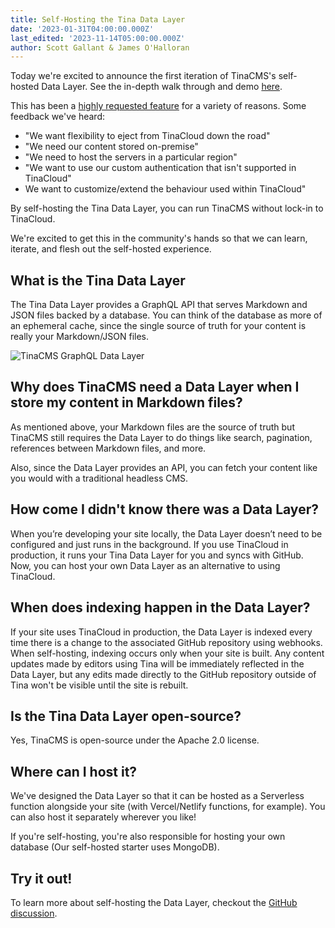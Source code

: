 ```yaml
---
title: Self-Hosting the Tina Data Layer
date: '2023-01-31T04:00:00.000Z'
last_edited: '2023-11-14T05:00:00.000Z'
author: Scott Gallant & James O'Halloran
---
```


Today we're excited to announce the first iteration of TinaCMS's self-hosted Data Layer. See the in-depth walk through and demo [here](https://github.com/tinacms/tinacms/discussions/3589).

This has been a [highly requested feature](https://github.com/tinacms/tinacms/discussions/3096) for a variety of reasons. Some feedback we've heard:

- "We want flexibility to eject from TinaCloud down the road"
- "We need our content stored on-premise"
- "We need to host the servers in a particular region"
- "We want to use our custom authentication that isn't supported in TinaCloud"
- We want to customize/extend the behaviour used within TinaCloud"

By self-hosting the Tina Data Layer, you can run TinaCMS without lock-in to TinaCloud.

We're excited to get this in the community's hands so that we can learn, iterate, and flesh out the self-hosted experience.

## What is the Tina Data Layer

The Tina Data Layer provides a GraphQL API that serves Markdown and JSON files backed by a database. You can think of the database as more of an ephemeral cache, since the single source of truth for your content is really your Markdown/JSON files.

![TinaCMS GraphQL Data Layer](/img/docs/tinacms-data-layer_geyrv8.png 'TinaCMS Data Layer')

## Why does TinaCMS need a Data Layer when I store my content in Markdown files?

As mentioned above, your Markdown files are the source of truth but TinaCMS still requires the Data Layer to do things like search, pagination, references between Markdown files, and more.

Also, since the Data Layer provides an API, you can fetch your content like you would with a traditional headless CMS.

## How come I didn't know there was a Data Layer?

When you’re developing your site locally, the Data Layer doesn’t need to be configured and just runs in the background. If you use TinaCloud in production, it runs your Tina Data Layer for you and syncs with GitHub. Now, you can host your own Data Layer as an alternative to using TinaCloud.

## When does indexing happen in the Data Layer?

If your site uses TinaCloud in production, the Data Layer is indexed every time there is a change to the associated GitHub repository using webhooks. When self-hosting, indexing occurs only when your site is built. Any content updates made by editors using Tina will be immediately reflected in the Data Layer, but any edits made directly to the GitHub repository outside of Tina won't be visible until the site is rebuilt.

## Is the Tina Data Layer open-source?

Yes, TinaCMS is open-source under the Apache 2.0 license.

## Where can I host it?

We've designed the Data Layer so that it can be hosted as a Serverless function alongside your site (with Vercel/Netlify functions, for example). You can also host it separately wherever you like!

If you're self-hosting, you're also responsible for hosting your own database (Our self-hosted starter uses MongoDB).

## Try it out!

To learn more about self-hosting the Data Layer, checkout the [GitHub discussion](https://github.com/tinacms/tinacms/discussions/3589).
